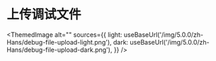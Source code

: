 # 上传调试文件


<ThemedImage
  alt=""
  sources={{
    light: useBaseUrl('/img/5.0.0/zh-Hans/debug-file-upload-light.png'),
    dark: useBaseUrl('/img/5.0.0/zh-Hans/debug-file-upload-dark.png'),
  }}
/>
